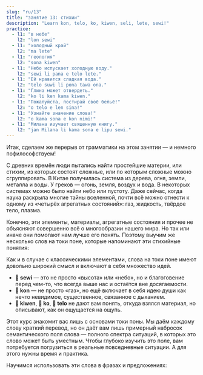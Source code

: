 ```yaml
---
slug: "ru/13"
title: "занятие 13: стихии"
description: "Learn kon, telo, ko, kiwen, seli, lete, sewi!"
practice:
  - l1: "в небе"
    l2: "lon sewi"
  - l1: "холодный край"
    l2: "ma lete"
  - l1: "геология"
    l2: "sona kiwen"
  - l1: "Небо испускает холодную воду."
    l2: "sewi li pana e telo lete."
  - l1: "Ей нравится сладкая вода."
    l2: "telo suwi li pona tawa ona."
  - l1: "Глина может отвердеть."
    l2: "ko li ken kama kiwen."
  - l1: "Пожалуйста, постирай своё бельё!"
    l2: "o telo e len sina!"
  - l1: "Узнайте значение слова!"
    l2: "o kama sona e kon nimi!"
  - l1: "Милана изучает священную книгу."
    l2: "jan Milana li kama sona e lipu sewi."
---
```



Итак, сделаем же перерыв от грамматики на этом занятии — и немного пофилософствуем!

С древних времён люди пытались найти простейшие материи, или стихии, из которых состоят сложные, или по которым сложные можно сгруппировать. В Китае получилась система из дерева, огня, земли, металла и воды. У греков — огонь, земля, воздух и вода. В некоторых системах можно было найти небо или пустоту. Даже сейчас, когда наука раскрыла многие тайны вселенной, почти всё можно отнести к одному из «четырёх агрегатных состояний»: газ, жидкость, твёрдое тело, плазма.

Конечно, эти элементы, материалы, агрегатные состояния и прочее не объясняют совершенно всё о многообразии нашего мира. Но так или иначе они помогают нам лучше его понять. Поэтому выучим же несколько слов на токи поне, которые напоминают эти стихийные понятия:

<List>
  <Word sl="kon" m="воздух, душа, суть, значение" />
  <Word sl="telo" m="вода, текучая жидкость" />
  <Word sl="ko" m="мягкое тело или густая жидкость, например песок, глина, тесто, клей" />
  <Word sl="kiwen" m="прочное твёрдое вещество, напр. камень, дерево, металл" />
  <Word sl="seli" m="огонь, горячий, жечь" />
  <Word sl="lete" m="холод, холодный" />
  <Word sl="sewi" m="небо; высокий, священный" />
</List>

Как и в случае с классическими элементами, слова на токи поне имеют довольно широкий смысл и включают в себя множество идей.
* **󱥚 sewi** — это не просто «высота» или «небо», но и благоговение перед чем-то, что всегда выше нас и остаётся вне досягаемости.
* **󱤝 kon** — не просто «газ», но ещё включает в себя идею души как нечто невидимое, существенное, связанное с дыханием.
* **󱤛 kiwen**, **󱤜 ko**, **󱥪 telo** не дают вам понять, откуда взялся материал, но описывают, как он ощущается на ощупь.

Этот курс знакомит вас лишь с основами токи поны. Мы даём каждому слову краткий перевод, но он даёт вам лишь примерный набросок семантического поля слова — полного спектра ситуаций, в которых это слово может быть уместным. Чтобы глубоко изучить это поле, вам потребуется погрузиться в реальные повседневные ситуации. А для этого нужны время и практика.

Научимся использовать эти слова в фразах и предложениях:

<List>
  <Word sl="kiwen kasi" m="твёрдая часть растения, древесина" />
  <Word sl="ko lete" m="холодный пух, снег" />
  <Word sl="kon sewi" m="божественный дух" />
  <Word sl="telo nasa" m="опьяняющая жидкость, алкоголь" />
  <Sentence sl="lete li awen e moku." m="Холод сохраняет еду." />
  <Sentence sl="seli li moku e kiwen kasi." m="Огонь поглотил древесину." />
  <Sentence sl="telo li kama tan sewi." m="Вода падает с неба.<br />(Идёт дождь.)" />
  <Sentence sl="o kama sona e kon toki!" m="Пойми суть речи!" />
</List>

<Practice exercises={frontmatter.practice} client:load />
